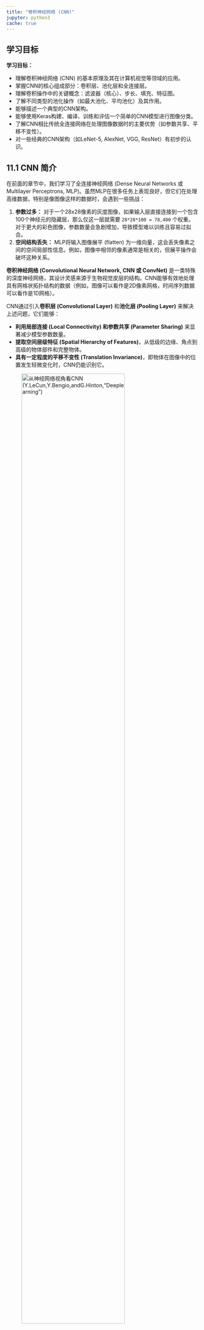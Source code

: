 ```yaml
---
title: "卷积神经网络 (CNN)"
jupyter: python3
cache: true
---
```


## 学习目标

::: {.callout-note appearance="simple"}
**学习目标：**

*   理解卷积神经网络 (CNN) 的基本原理及其在计算机视觉等领域的应用。
*   掌握CNN的核心组成部分：卷积层、池化层和全连接层。
*   理解卷积操作中的关键概念：滤波器（核心）、步长、填充、特征图。
*   了解不同类型的池化操作（如最大池化、平均池化）及其作用。
*   能够描述一个典型的CNN架构。
*   能够使用Keras构建、编译、训练和评估一个简单的CNN模型进行图像分类。
*   了解CNN相比传统全连接网络在处理图像数据时的主要优势（如参数共享、平移不变性）。
*   对一些经典的CNN架构（如LeNet-5, AlexNet, VGG, ResNet）有初步的认识。
:::

## 11.1 CNN 简介

在前面的章节中，我们学习了全连接神经网络 (Dense Neural Networks 或 Multilayer Perceptrons, MLP)。虽然MLP在很多任务上表现良好，但它们在处理高维数据，特别是像图像这样的数据时，会遇到一些挑战：

1.  **参数过多：** 对于一个28x28像素的灰度图像，如果输入层直接连接到一个包含100个神经元的隐藏层，那么仅这一层就需要 `28*28*100 = 78,400` 个权重。对于更大的彩色图像，参数数量会急剧增加，导致模型难以训练且容易过拟合。
2.  **空间结构丢失：** MLP将输入图像展平 (flatten) 为一维向量，这会丢失像素之间的空间局部性信息。例如，图像中相邻的像素通常是相关的，但展平操作会破坏这种关系。

**卷积神经网络 (Convolutional Neural Network, CNN 或 ConvNet)** 是一类特殊的深度神经网络，其设计灵感来源于生物视觉皮层的结构。CNN能够有效地处理具有网格状拓扑结构的数据（例如，图像可以看作是2D像素网格，时间序列数据可以看作是1D网格）。

CNN通过引入**卷积层 (Convolutional Layer)** 和**池化层 (Pooling Layer)** 来解决上述问题，它们能够：

*   **利用局部连接 (Local Connectivity) 和参数共享 (Parameter Sharing)** 来显著减少模型参数数量。
*   **提取空间层级特征 (Spatial Hierarchy of Features)**，从低级的边缘、角点到高级的物体部件和完整物体。
*   **具有一定程度的平移不变性 (Translation Invariance)**，即物体在图像中的位置发生轻微变化时，CNN仍能识别它。


![从神经网络视角看CNN (Y.LeCun,Y.Bengio,andG.Hinton,“Deeplearning”)](images/11-cnn/cnn-perspective.webp){#fig-cnn-perspective fig-alt="CNN与全连接网络对比示意图" width="80%"}

由于这些特性，CNN在**计算机视觉 (Computer Vision)** 领域取得了巨大的成功，例如：

*   图像分类 (Image Classification)
*   物体检测 (Object Detection)
*   图像分割 (Image Segmentation)
*   人脸识别 (Face Recognition)
*   图像生成 (Image Generation)

此外，CNN也被成功应用于自然语言处理 (NLP) 中的文本分类、语音识别等任务。

## 11.2 CNN 的核心组成部分

一个典型的CNN通常由以下几种类型的层堆叠而成：

1.  **卷积层 (Convolutional Layer)**
2.  **激活函数 (Activation Function)** (通常是ReLU)
3.  **池化层 (Pooling Layer)**
4.  **全连接层 (Fully Connected Layer)**

下面我们将详细介绍这些核心组件。

### 11.2.1 卷积层 (Convolutional Layer)

卷积层是CNN的核心。它通过在输入数据上滑动一个或多个**滤波器 (Filter)** (也称为**核心/卷积核, Kernel**) 来进行卷积操作，从而生成**特征图 (Feature Map)**。

![卷积操作示意图 (来源: Wikimedia Commons)](images/11-cnn/2D_Convolution_Animation.gif){#fig-cnn-convolution fig-alt="Convolution Operation" width="400"}


**主要概念：**

*   **输入 (Input)：** 通常是图像数据，可以有多个通道 (例如，灰度图像有1个通道，RGB彩色图像有3个通道)。输入数据的维度通常是 `(height, width, channels)`。
*   **滤波器/核心 (Filter/Kernel)：**
    *   一个小型的、学习到的权重矩阵。滤波器的深度必须与输入数据的深度（通道数）相同。例如，如果输入是RGB图像（3通道），则滤波器也必须是3通道的。
    *   滤波器的大小 (kernel size) 是一个超参数，例如 `3x3`、`5x5`。
    *   一个卷积层通常包含多个滤波器，每个滤波器学习检测输入数据中的不同特征（如边缘、角点、纹理等）。
*   **卷积操作 (Convolution Operation)：**
    *   滤波器在输入数据的空间维度上滑动。
    *   在每个位置，计算滤波器权重与对应输入数据区域的点积 (element-wise multiplication and sum)。
    *   这个点积的结果（加上一个偏置项）构成了输出特征图中的一个像素值。
*   **特征图/激活图 (Feature Map/Activation Map)：**
    *   每个滤波器对输入数据进行卷积后生成的2D数组。
    *   特征图的深度等于该卷积层中滤波器的数量。
    *   特征图代表了输入数据中特定特征（由滤波器学习得到）的空间分布。

*   **步长 (Stride)：**
    *   滤波器在输入数据上滑动的步长（像素数）。
    *   默认步长通常是1。步长越大，输出特征图的空间维度越小。
    *   例如，步长为 `(1, 1)` 表示在高度和宽度方向上每次移动1个像素。

*   **填充 (Padding)：**
    *   在输入数据的边缘周围添加额外的像素（通常是0）。
    *   **目的：**
        1.  **保持空间维度：** 如果不使用填充，每次卷积操作后，特征图的空间维度会缩小。填充可以帮助维持特征图的大小，从而构建更深的网络。
        2.  **处理边缘信息：** 填充使得滤波器可以更好地处理输入数据的边缘像素。
    *   **常用填充类型：**
        *   **Valid Padding (无填充)：** 不使用填充。输出特征图的尺寸会缩小。
        *   **Same Padding (相同填充)：** 添加适量的零填充，使得输出特征图的空间维度与输入特征图的空间维度相同（假设步长为1）。

**卷积层输出尺寸计算：**

假设输入特征图的尺寸为 $W \times H \times D$（宽度、高度、深度/通道数），卷积层有 $K$ 个滤波器，每个滤波器的大小为 $F \times F$，步长为 $S$，填充为 $P$。
则输出特征图的尺寸为 $W_{out} \times H_{out} \times K$，其中：

$$ W_{out} = \frac{W - F + 2P}{S} + 1 $$
$$ H_{out} = \frac{H - F + 2P}{S} + 1 $$

(注意：如果 $(W - F + 2P)$ 或 $(H - F + 2P)$ 不能被 $S$ 整除，则需要根据具体框架的实现方式进行处理，通常是向下取整或向上取整，或者不允许这样的参数组合。)

**参数共享 (Parameter Sharing)：**

这是CNN的一个关键特性。在一个特征图的计算中，卷积核内的所有权重是共享的。这意味着，一个滤波器在输入数据的不同位置检测相同的特征。这大大减少了模型的参数数量，并使得模型对特征的平移具有一定的不变性。

例如，如果一个滤波器学会了检测水平边缘，那么它会在输入图像的任何位置检测到水平边缘，而不需要为每个位置单独学习一个检测器。

### 11.2.2 激活函数

与全连接网络类似，卷积层的输出通常也会经过一个非线性激活函数，最常用的是 **ReLU (Rectified Linear Unit)**。

$$ \text{ReLU}(x) = \max(0, x) $$

ReLU的引入使得CNN能够学习更复杂的非线性模式。

### 11.2.3 池化层 (Pooling Layer)

池化层（也称为下采样层）通常在连续的卷积层之后插入，其主要作用是：

1.  **降低特征图的空间维度 (宽度和高度)**：减少后续层的计算量和参数数量。
2.  **使特征表示具有更强的平移不变性**：使得模型对特征在输入图像中的微小位置变化不那么敏感。
3.  **减少过拟合**：通过降维和信息聚合，一定程度上抑制过拟合。

池化操作是在每个特征图上独立进行的，并且不涉及可学习的参数。

**常见的池化类型：**

*   **最大池化 (Max Pooling)：**
    *   在一个局部区域（池化窗口，例如 `2x2`）内，取该区域的最大值作为输出。
    *   这是最常用的池化方法，因为它能有效地保留最显著的特征。

    ![最大池化操作 (来源: Wikimedia Commons)](images/11-cnn/Max_pooling.png){#fig-cnn-maxpool fig-alt="Max Pooling Operation" width="300"}

*   **平均池化 (Average Pooling)：**
    *   在一个局部区域内，取该区域所有值的平均值作为输出。
    *   它平滑了特征表示。

池化层也有**池化窗口大小 (pool size)** 和 **步长 (stride)** 这两个超参数。通常，池化窗口大小为 `2x2`，步长为 `2`，这会将特征图的宽度和高度减半。

### 11.2.4 全连接层 (Fully Connected Layer)

在经过几轮卷积和池化操作后，CNN通常会使用一个或多个全连接层（与我们在前面章节学习的MLP中的Dense层相同）来进行最终的分类或回归任务。

在将卷积/池化层的输出送入全连接层之前，通常需要将其**展平 (Flatten)** 为一维向量。

*   **展平层 (Flatten Layer)：** 将多维的特征图（例如，`height x width x channels`）转换为一维向量，以便作为全连接层的输入。
*   **全连接层 (Dense Layer)：** 负责根据从卷积和池化层提取的特征进行高级推理。
*   **输出层：** 最后一层全连接层，其神经元数量和激活函数取决于具体的任务（例如，对于K类分类问题，通常使用K个神经元和Softmax激活函数）。

## 11.3 典型CNN架构 (LeNet-5 示例)

LeNet-5 是 Yann LeCun 等人在1998年提出的早期卷积神经网络之一，主要用于手写数字识别。它奠定了现代CNN架构的基础。

一个简化的LeNet-5架构可以描述为：

1.  **输入层：** 例如 `32x32x1` 的灰度图像。
2.  **C1: 卷积层：** 6个 `5x5` 滤波器，步长1。输出 `28x28x6`。
3.  **S2: 池化层 (下采样)：** 平均池化，`2x2` 窗口，步长2。输出 `14x14x6`。
4.  **C3: 卷积层：** 16个 `5x5` 滤波器，步长1。输出 `10x10x16`。
5.  **S4: 池化层 (下采样)：** 平均池化，`2x2` 窗口，步长2。输出 `5x5x16`。
6.  **C5: 卷积层 (实为全连接)：** 120个 `5x5` 滤波器 (如果输入是 `5x5`，则这等效于全连接)。输出 `1x1x120`。
7.  **F6: 全连接层：** 84个神经元。
8.  **输出层：** 10个神经元 (对应10个数字类别)，通常使用Softmax。

![LeNet-5 架构 (来源: Yann LeCun's original paper)](images/11-cnn/lenet-5.webp){#fig-cnn-lenet5 fig-alt="LeNet-5 Architecture" width="600"}

::: {.callout-note appearance="simple"}
**现代CNN架构的发展：**

虽然现代CNN架构（如ResNet、Inception等）通常比LeNet-5更深更复杂，但核心思想仍然保持一致：

*   使用ReLU等现代激活函数替代传统的Sigmoid/Tanh
*   普遍采用最大池化(Max Pooling)而非平均池化
*   引入更复杂的模块设计，如：
    - 残差连接(Residual Connections)
    - Inception模块
    - 注意力机制
    - 深度可分离卷积等

但基本架构模式仍遵循：
1. 通过卷积层提取局部特征
2. 通过池化层进行下采样
3. 最后使用全连接层进行分类
:::

## 11.4 使用Keras构建简单CNN (MNIST示例)

我们将构建一个简单的CNN来对MNIST手写数字数据集进行分类。

### 11.4.1 数据准备

```python
#| echo: true
#| label: code-cnn-mnist-data-prep
#| warning: false

import numpy as np
import matplotlib.pyplot as plt
import tensorflow as tf
from tensorflow import keras
from tensorflow.keras.datasets import mnist
from tensorflow.keras.utils import to_categorical

# 加载MNIST数据集
(X_train_full, y_train_full), (X_test, y_test) = mnist.load_data()

# 数据预处理
# 1. 归一化像素值到 [0, 1]
X_train_full = X_train_full.astype('float32') / 255.0
X_test = X_test.astype('float32') / 255.0

# 2. 增加通道维度 (MNIST是灰度图，通道数为1)
# CNN的Conv2D层期望输入的形状是 (batch_size, height, width, channels)
X_train_full = np.expand_dims(X_train_full, -1)
X_test = np.expand_dims(X_test, -1)

# 3. 对标签进行One-Hot编码
y_train_full = to_categorical(y_train_full, num_classes=10)
y_test_cat = to_categorical(y_test, num_classes=10) # 保存原始测试标签用于后续分析

# 4. 划分训练集和验证集
X_train, X_val = X_train_full[:-5000], X_train_full[-5000:]
y_train, y_val = y_train_full[:-5000], y_train_full[-5000:]


print(f"X_train shape: {X_train.shape}") # (55000, 28, 28, 1)
print(f"y_train shape: {y_train.shape}") # (55000, 10)
print(f"X_val shape: {X_val.shape}")     # (5000, 28, 28, 1)
print(f"y_val shape: {y_val.shape}")     # (5000, 10)
print(f"X_test shape: {X_test.shape}")   # (10000, 28, 28, 1)
print(f"y_test_cat shape: {y_test_cat.shape}") # (10000, 10)

# 可视化一些样本
plt.figure(figsize=(10,5))
for i in range(10):
    plt.subplot(2, 5, i + 1)
    plt.imshow(X_train[i].reshape(28, 28), cmap='gray')
    plt.title(f"Label: {np.argmax(y_train[i])}")
    plt.axis('off')
# plt.savefig("images/11-cnn/mnist_samples.svg")
plt.show()
```

### 11.4.2 模型定义

我们将构建一个包含两个卷积层、两个池化层和一个全连接输出层的简单CNN。

```python
#| echo: true
#| label: code-cnn-mnist-model-define

from tensorflow.keras.models import Sequential
from tensorflow.keras.layers import Conv2D, MaxPooling2D, Flatten, Dense, Dropout

# 设置随机种子
np.random.seed(42)
tf.random.set_seed(42)

model = Sequential([
    # 第一个卷积块
    Conv2D(filters=32, kernel_size=(3, 3), activation='relu', padding='same', input_shape=(28, 28, 1)),
    MaxPooling2D(pool_size=(2, 2)),

    # 第二个卷积块
    Conv2D(filters=64, kernel_size=(3, 3), activation='relu', padding='same'),
    MaxPooling2D(pool_size=(2, 2)),

    # 展平并连接到全连接层
    Flatten(),
    Dense(units=100, activation='relu'),
    Dropout(0.5), # 添加Dropout层防止过拟合
    Dense(units=10, activation='softmax') # 输出层，10个类别
])

model.summary()
```

**解释：**

*   `Conv2D`: 2D卷积层。
    *   `filters`: 滤波器的数量（即输出特征图的深度）。
    *   `kernel_size`: 滤波器的大小 (e.g., `(3,3)` or `3`)。
    *   `activation`: 激活函数。
    *   `padding='same'`: 使得输出特征图的空间尺寸与输入相同（假设步长为1）。
    *   `input_shape`: 只在第一层需要，对于28x28x1的MNIST图像，它是 `(28, 28, 1)`。
*   `MaxPooling2D`: 2D最大池化层。
    *   `pool_size`: 池化窗口的大小 (e.g., `(2,2)` or `2`)。
*   `Flatten`: 将多维张量展平为一维向量。
*   `Dense`: 全连接层。
*   `Dropout`: Dropout层，以一定的概率随机丢弃神经元，用于正则化，防止过拟合。

### 11.4.3 模型编译

```python
#| echo: true
#| label: code-cnn-mnist-model-compile

model.compile(
    loss='categorical_crossentropy', # 多分类交叉熵
    optimizer='adam',
    metrics=['accuracy']
)
```

### 11.4.4 模型训练

```python
#| echo: true
#| eval: true
#| label: code-cnn-mnist-model-train
#| warning: false
#| results: 'hold'

# 训练模型
history = model.fit(
    X_train, y_train,
    epochs=20, # 为了快速演示，只训练20轮
    batch_size=128,
    validation_data=(X_val, y_val),
    verbose=0
)

# 绘制学习曲线
import pandas as pd
pd.DataFrame(history.history).plot(figsize=(8, 5))
plt.grid(True)
plt.gca().set_ylim(0, 1.1) # 调整y轴范围以更好地显示准确率
plt.title("CNN Model Training History (MNIST)")
plt.xlabel("Epoch")
# plt.savefig("images/11-cnn/mnist_cnn_training_history.svg")
plt.show()
```

### 11.4.5 模型评估

```python
#| echo: true
#| eval: true
#| label: code-cnn-mnist-model-evaluate

loss, accuracy = model.evaluate(X_test, y_test_cat, verbose=0)
print(f"\n测试集损失 (Test Loss): {loss:.4f}")
print(f"测试集准确率 (Test Accuracy): {accuracy:.4f}")

# 进行预测
y_pred_proba = model.predict(X_test, verbose=0)
y_pred_classes = np.argmax(y_pred_proba, axis=1)

# 显示一些预测错误的样本
# (需要原始的y_test标签，而不是one-hot编码的y_test_cat)
# 我们在数据准备阶段没有保存原始y_test，这里重新加载一下仅用于此处的错误分析
(_, y_test_orig) = mnist.load_data()[1]

misclassified_indices = np.where(y_pred_classes != y_test_orig)[0]
plt.figure(figsize=(12,8))
for i, idx in enumerate(misclassified_indices[:15]): # 显示前15个错误分类
    if i >= 15: break
    plt.subplot(3, 5, i + 1)
    plt.imshow(X_test[idx].reshape(28, 28), cmap='gray')
    plt.title(f"True: {y_test_orig[idx]}, Pred: {y_pred_classes[idx]}")
    plt.axis('off')
# plt.savefig("images/11-cnn/mnist_misclassified.svg")
plt.tight_layout()
plt.show()

```

## 11.5 CNN的优势

相比于传统的前馈神经网络（如MLP），CNN在处理图像等网格状数据时具有显著优势：

1.  **参数共享 (Parameter Sharing)：**
    *   卷积核在整个输入图像上滑动，其权重在所有位置共享。这意味着模型学习到的特征（如边缘、角点）可以在图像的任何位置被检测到，而无需为每个位置单独学习检测器。
    *   这极大地减少了模型中的参数数量，使得模型更易于训练，降低了过拟合的风险，并且减少了内存需求。

2.  **局部连接 (Local Connectivity)：**
    *   卷积层的每个神经元只与输入数据的一个局部区域（感受野，receptive field）相连接。
    *   这利用了图像数据中像素之间的局部相关性（相邻像素通常更相关）。

3.  **平移不变性/等变性 (Translation Invariance/Equivariance)：**
    *   由于参数共享和池化操作，CNN对输入图像中的目标位置变化具有一定的鲁棒性。
    *   **等变性 (Equivariance)：** 如果输入发生平移，特征图中的激活也会相应平移。
    *   **不变性 (Invariance)：** 池化操作使得即使特征的位置发生微小变化，输出仍然保持不变或变化很小，从而使模型对目标的精确位置不那么敏感。

4.  **层次化特征学习 (Hierarchical Feature Learning)：**
    *   CNN的多个层级结构能够自动学习从低级到高级的特征表示。
    *   例如，在图像识别中：
        *   浅层卷积层可能学习检测简单的边缘、角点和颜色块。
        *   中层卷积层可能将这些低级特征组合成更复杂的模式，如纹理、物体的局部部件（如眼睛、鼻子）。
        *   深层卷积层可能将这些部件组合成完整的物体概念。

## 11.6 知名CNN架构简介 (选读)

自AlexNet在2012年ImageNet竞赛中取得突破以来，研究人员提出了许多更深、更有效的CNN架构。了解这些经典架构有助于理解CNN领域的发展和设计思想。

*   **LeNet-5 (1998):**
    *   Yann LeCun等人提出，用于手写数字识别，是CNN的早期成功应用。
    *   奠定了"卷积层-池化层-全连接层"的基本结构。

*   **AlexNet (2012):**
    *   Alex Krizhevsky, Ilya Sutskever, Geoffrey Hinton 提出。
    *   在ImageNet大规模视觉识别挑战赛 (ILSVRC) 中取得冠军，大幅超越传统方法，引爆了深度学习在计算机视觉领域的热潮。
    *   主要贡献：使用了ReLU激活函数、Dropout、数据增强、多GPU训练。网络比LeNet更深更宽。

*   **VGGNet (VGG-16, VGG-19) (2014):**
    *   牛津大学视觉几何组 (Visual Geometry Group) 提出。
    *   特点是结构非常简洁和统一：只使用 `3x3` 的小卷积核和 `2x2` 的最大池化层，通过堆叠更多的小卷积核来增加网络深度和感受野。
    *   证明了网络深度是提升性能的关键因素之一。

*   **GoogLeNet / Inception (2014):**
    *   谷歌团队提出，ILSVRC 2014冠军。
    *   引入了 **Inception模块**，该模块并行使用不同大小的卷积核（如 `1x1`, `3x3`, `5x5`）和池化操作，然后将它们的输出拼接起来。
    *   目标是在增加网络深度和宽度的同时，保持计算效率。`1x1` 卷积被用来降维和升维。

*   **ResNet (Residual Networks) (2015):**
    *   微软研究院何恺明等人提出，ILSVRC 2015冠军。
    *   通过引入 **残差学习 (Residual Learning)** 和 **快捷连接 (Shortcut Connections / Skip Connections)** 成功训练了非常深的网络（例如152层，甚至超过1000层），解决了深度网络中的梯度消失和训练退化问题。
    *   残差块允许网络学习恒等映射，使得增加网络深度更容易。

这些架构（及其变种）通常作为预训练模型在新任务上进行迁移学习的基础。

## 11.7 本章总结

本章我们深入探讨了卷积神经网络 (CNN)：

*   **核心动机：** 解决了全连接网络在处理图像等高维数据时参数过多和空间结构丢失的问题。
*   **关键组件：**
    *   **卷积层：** 通过滤波器（核心）进行特征提取，利用参数共享和局部连接。关键概念包括滤波器大小、步长、填充。
    *   **激活函数：** 通常使用ReLU引入非线性。
    *   **池化层：**（如最大池化）用于降低空间维度，增强平移不变性。
    *   **全连接层：** 通常在网络末端用于分类或回归。
*   **典型架构：** 我们了解了LeNet-5这样的早期架构，并看到了如何堆叠这些组件。
*   **Keras实践：** 我们使用Keras在MNIST数据集上构建、训练并评估了一个简单的CNN。
*   **CNN优势：** 参数共享、局部连接、平移不变性、层次化特征学习。
*   **知名架构：** 简要介绍了AlexNet, VGG, GoogLeNet, ResNet等里程碑式的CNN模型。

CNN是深度学习在计算机视觉领域取得巨大成功的基石。理解其工作原理和构建方法对于处理图像及类似网格结构的数据至关重要。下一章，我们将探讨另一种重要的神经网络架构——循环神经网络 (RNN)，它特别擅长处理序列数据。

## 11.8 思考与练习

### 11.8.1 基础概念回顾

1.  **CNN的动机与优势：**
    *   全连接网络在处理图像数据时面临哪些主要挑战？CNN是如何尝试解决这些挑战的？
    *   解释参数共享和局部连接在CNN中的含义及其带来的好处。
    *   什么是平移不变性？CNN如何实现一定程度的平移不变性？
2.  **卷积层：**
    *   描述卷积操作的过程。滤波器（核心）的作用是什么？
    *   解释步长 (stride) 和填充 (padding) 的概念。为什么需要填充？"Same" padding 和 "Valid" padding 有什么区别？
    *   如果一个输入图像的尺寸是 `32x32x3`，使用16个 `5x5` 的滤波器，步长为1，无填充 (valid padding)，那么卷积层输出的特征图尺寸是多少？这一层有多少可学习的参数（不包括偏置）？
3.  **池化层：**
    *   池化层的主要作用是什么？
    *   最大池化和平均池化有什么区别？哪种更常用，为什么？
    *   池化层有可学习的参数吗？
4.  **CNN架构：**
    *   一个典型的CNN通常包含哪些类型的层？它们通常是如何排列的？
    *   为什么在CNN的末端通常会使用全连接层？Flatten层的作用是什么？

### 11.8.2 Keras实践与探索 (MNIST/CIFAR-10)

**项目目标：** 进一步实践CNN的构建、训练和评估，探索不同参数和结构对模型性能的影响。

**任务步骤：**

1.  **MNIST实验扩展：**
    *   **调整CNN结构：** 在本章的MNIST示例代码基础上，尝试以下修改，并观察对验证集准确率和训练时间的影响：
        *   改变卷积层中滤波器的数量（例如，增加到64、128，或减少到16）。
        *   改变滤波器的大小（例如，使用 `5x5` 代替 `3x3`）。
        *   增加或减少卷积/池化块的数量。
        *   在全连接层之前或之间添加更多的Dropout层，或调整Dropout率。
    *   **不使用填充：** 修改卷积层，使其使用 `padding='valid'`，观察输出特征图尺寸的变化以及对模型性能的影响。你需要如何调整网络结构以使其正常工作？
    *   **比较池化类型：** 将 `MaxPooling2D` 替换为 `AveragePooling2D`，比较结果。

2.  **挑战CIFAR-10数据集：**
    *   CIFAR-10 是一个更具挑战性的彩色图像分类数据集（32x32x3像素，10个类别：飞机、汽车、鸟、猫、鹿、狗、青蛙、马、船、卡车）。
    *   **加载数据：** 使用 `tensorflow.keras.datasets.cifar10.load_data()` 加载数据。
    *   **数据预处理：**
        *   像素值归一化到 `[0, 1]`。
        *   标签进行One-Hot编码。
        *   注意CIFAR-10的输入形状是 `(32, 32, 3)`。
    *   **构建CNN模型：** 设计一个CNN模型来对CIFAR-10进行分类。你可能需要一个比MNIST示例更深或更宽的网络。考虑以下结构：
        *   至少包含2-3个卷积块（卷积层 + ReLU + 池化层）。
        *   逐渐增加卷积层中的滤波器数量（例如，32 -> 64 -> 128）。
        *   在全连接层中使用Dropout。
    *   **训练与评估：** 训练你的模型，并在测试集上评估其准确率。绘制学习曲线。CIFAR-10的基线准确率（随机猜测）是10%。一个简单的CNN通常可以达到60-75%的准确率，更复杂的可以更高。
    *   **(可选) 数据增强：** 尝试使用Keras的 `ImageDataGenerator` 或 `tf.keras.layers.RandomFlip`, `RandomRotation` 等层进行数据增强，观察是否能提升模型性能。

### 11.8.3 深入思考与挑战

1.  **感受野 (Receptive Field)：**
    *   什么是神经元的感受野？
    *   在一个多层CNN中，深层神经元的感受野与浅层神经元的感受野相比有何不同？为什么这种层次化的感受野对于学习复杂特征很重要？
2.  **`1x1` 卷积：**
    *   `1x1` 卷积核有什么作用？它看起来似乎只是对每个像素点做了一个线性变换，但在CNN中它有哪些实际用途？（提示：考虑通道间的交互、降维/升维）
3.  **迁移学习 (Transfer Learning) 简介：**
    *   什么是迁移学习？为什么它在计算机视觉中非常流行？
    *   想象一下，你如何使用一个在ImageNet大型数据集上预训练好的CNN模型（如VGG16或ResNet50，Keras中有提供）来帮助你解决一个新的、但数据量较小的图像分类任务？（提示：考虑冻结部分层、替换顶层分类器）
4.  **(选做) CNN可视化：**
    *   研究如何可视化CNN学习到的特征。例如，如何查看卷积层滤波器学习到的模式？如何可视化特定输入图像在不同层产生的激活图 (feature maps)？（Keras和TensorFlow提供了一些工具和技术，或者可以查阅相关教程。）

### 11.8.4 推荐阅读

1.  **Chollet, F. (2021). *Deep Learning with Python* (2nd ed.). Manning Publications. (Chapter 8: Introduction to deep learning for computer vision)** - 提供了关于CNN的优秀实践和Keras示例。
2.  **Goodfellow, I., Bengio, Y., & Courville, A. (2016). *Deep Learning*. MIT Press. (Chapter 9: Convolutional Networks)** - 对CNN理论的深入讲解。
3.  **Nielsen, M. A. (2015). *Neural Networks and Deep Learning*. Determination Press. (Chapter 6: Convolutional Neural Networks)** - 对CNN概念的清晰解释。
4.  **Stanford CS231n: Convolutional Neural Networks for Visual Recognition:** 课程笔记和材料是非常好的学习资源。 [https://cs231n.github.io/](https://cs231n.github.io/)
5.  **Distill.pub:** 一个致力于清晰解释机器学习研究的在线期刊，有很多关于CNN可视化和理解的优秀文章。 [https://distill.pub/](https://distill.pub/)

--- 